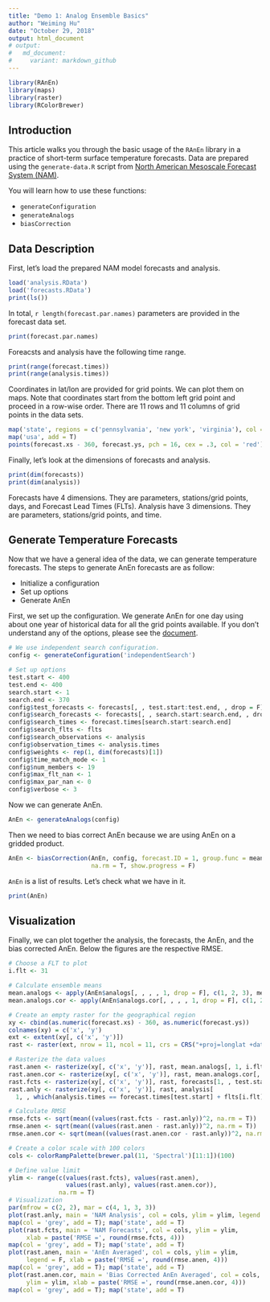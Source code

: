 ```yaml
---
title: "Demo 1: Analog Ensemble Basics"
author: "Weiming Hu"
date: "October 29, 2018"
output: html_document
# output: 
#   md_document:
#     variant: markdown_github
---
```


```r
library(RAnEn)
library(maps)
library(raster)
library(RColorBrewer)
```

## Introduction

This article walks you through the basic usage of the `RAnEn` library in a practice of short-term surface temperature forecasts. Data are prepared using the `generate-data.R` script from [North American Mesoscale Forecast System (NAM)](https://www.ncdc.noaa.gov/data-access/model-data/model-datasets/north-american-mesoscale-forecast-system-nam). 

You will learn how to use these functions:

- `generateConfiguration`
- `generateAnalogs`
- `biasCorrection`

## Data Description

First, let's load the prepared NAM model forecasts and analysis.

```r
load('analysis.RData')
load('forecasts.RData')
print(ls())
```

In total, `r length(forecast.par.names)` parameters are provided in the forecast data set.

```r
print(forecast.par.names)
```

Foreacsts and analysis have the following time range.

```r
print(range(forecast.times))
print(range(analysis.times))
```

Coordinates in lat/lon are provided for grid points. We can plot them on maps. Note that coordinates start from the bottom left grid point and proceed in a row-wise order. There are 11 rows and 11 columns of grid points in the data sets.

```r
map('state', regions = c('pennsylvania', 'new york', 'virginia'), col = 'grey')
map('usa', add = T)
points(forecast.xs - 360, forecast.ys, pch = 16, cex = .3, col = 'red')
```

Finally, let's look at the dimensions of forecasts and analysis.

```r
print(dim(forecasts))
print(dim(analysis))
```

Forecasts have 4 dimensions. They are parameters, stations/grid points, days, and Forecast Lead Times (FLTs). Analysis have 3 dimensions. They are parameters, stations/grid points, and time.

## Generate Temperature Forecasts

Now that we have a general idea of the data, we can generate temperature forecasts. The steps to generate AnEn forecasts are as follow:

- Initialize a configuration
- Set up options
- Generate AnEn

First, we set up the configuration. We generate AnEn for one day using about one year of historical data for all the grid points available. If you don't understand any of the options, please see the [document](https://weiming-hu.github.io/AnalogsEnsemble/R/reference/generateConfiguration.html).

```r
# We use independent search configuration.
config <- generateConfiguration('independentSearch')

# Set up options
test.start <- 400
test.end <- 400
search.start <- 1
search.end <- 370
config$test_forecasts <- forecasts[, , test.start:test.end, , drop = F]
config$search_forecasts <- forecasts[, , search.start:search.end, , drop = F]
config$search_times <- forecast.times[search.start:search.end]
config$search_flts <- flts
config$search_observations <- analysis
config$observation_times <- analysis.times
config$weights <- rep(1, dim(forecasts)[1])
config$time_match_mode <- 1
config$num_members <- 19
config$max_flt_nan <- 1
config$max_par_nan <- 0
config$verbose <- 3
```

Now we can generate AnEn.

```r
AnEn <- generateAnalogs(config)
```

Then we need to bias correct AnEn because we are using AnEn on a gridded product.

```r
AnEn <- biasCorrection(AnEn, config, forecast.ID = 1, group.func = mean,
                       na.rm = T, show.progress = F)
```

`AnEn` is a list of results. Let's check what we have in it.

```r
print(AnEn)
```

## Visualization

Finally, we can plot together the analysis, the forecasts, the AnEn, and the bias corrected AnEn. Below the figures are the respective RMSE.

```r
# Choose a FLT to plot
i.flt <- 31

# Calculate ensemble means
mean.analogs <- apply(AnEn$analogs[, , , , 1, drop = F], c(1, 2, 3), mean, na.rm = T)
mean.analogs.cor <- apply(AnEn$analogs.cor[, , , , 1, drop = F], c(1, 2, 3), mean, na.rm = T)

# Create an empty raster for the geographical region
xy <- cbind(as.numeric(forecast.xs) - 360, as.numeric(forecast.ys))
colnames(xy) = c('x', 'y')
ext <- extent(xy[, c('x', 'y')])
rast <- raster(ext, nrow = 11, ncol = 11, crs = CRS("+proj=longlat +datum=WGS84"))

# Rasterize the data values
rast.anen <- rasterize(xy[, c('x', 'y')], rast, mean.analogs[, 1, i.flt], fun = mean)
rast.anen.cor <- rasterize(xy[, c('x', 'y')], rast, mean.analogs.cor[, 1, i.flt], fun = mean)
rast.fcts <- rasterize(xy[, c('x', 'y')], rast, forecasts[1, , test.start, i.flt], fun = mean)
rast.anly <- rasterize(xy[, c('x', 'y')], rast, analysis[
  1, , which(analysis.times == forecast.times[test.start] + flts[i.flt])], fun = mean)

# Calculate RMSE
rmse.fcts <- sqrt(mean((values(rast.fcts - rast.anly))^2, na.rm = T))
rmse.anen <- sqrt(mean((values(rast.anen - rast.anly))^2, na.rm = T))
rmse.anen.cor <- sqrt(mean((values(rast.anen.cor - rast.anly))^2, na.rm = T))

# Create a color scale with 100 colors
cols <- colorRampPalette(brewer.pal(11, 'Spectral')[11:1])(100)

# Define value limit
ylim <- range(c(values(rast.fcts), values(rast.anen),
                values(rast.anly), values(rast.anen.cor)),
              na.rm = T)
# Visualization
par(mfrow = c(2, 2), mar = c(4, 1, 3, 3))
plot(rast.anly, main = 'NAM Analysis', col = cols, ylim = ylim, legend = F)
map(col = 'grey', add = T); map('state', add = T)
plot(rast.fcts, main = 'NAM Forecasts', col = cols, ylim = ylim,
     xlab = paste('RMSE =', round(rmse.fcts, 4)))
map(col = 'grey', add = T); map('state', add = T)
plot(rast.anen, main = 'AnEn Averaged', col = cols, ylim = ylim,
     legend = F, xlab = paste('RMSE =', round(rmse.anen, 4)))
map(col = 'grey', add = T); map('state', add = T)
plot(rast.anen.cor, main = 'Bias Corrected AnEn Averaged', col = cols,
     ylim = ylim, xlab = paste('RMSE =', round(rmse.anen.cor, 4)))
map(col = 'grey', add = T); map('state', add = T)
```

